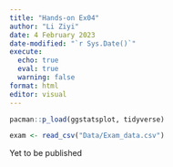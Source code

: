 ```yaml
---
title: "Hands-on Ex04"
author: "Li Ziyi"
date: 4 February 2023
date-modified: "`r Sys.Date()`"
execute:
  echo: true
  eval: true
  warning: false
format: html
editor: visual
---
```


```r
pacman::p_load(ggstatsplot, tidyverse)
```

```r
exam <- read_csv("Data/Exam_data.csv")
```
Yet to be published